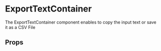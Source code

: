 

# ExportTextContainer

The ExportTextContainer component enables to copy the input text or save it as a CSV File

<Canvas>
  <Story id="components-ui-exporttextcontainer--default-export-text-container" />
</Canvas>

## Props

<ArgTypes of={ExportTextContainer} />
